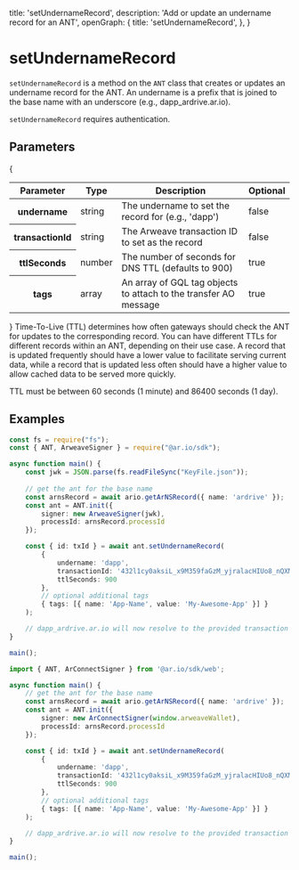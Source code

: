 
  title: 'setUndernameRecord',
  description: 'Add or update an undername record for an ANT',
  openGraph: {
    title: 'setUndernameRecord',
  },
}

<HeroPattern />

# setUndernameRecord

`setUndernameRecord` is a method on the `ANT` class that creates or updates an undername record for the ANT. An undername is a prefix that is joined to the base name with an underscore (e.g., dapp_ardrive.ar.io).

`setUndernameRecord` requires authentication.

## Parameters

{
<div style={{ textAlign: 'center' }}>
  <table className="inline-table">
    <thead>
      <tr>
        <th>Parameter</th>
        <th>Type</th>
        <th>Description</th>
        <th>Optional</th>
      </tr>
    </thead>
    <tbody>
      <tr>
        <th>undername</th>
        <td>string</td>
        <td>The undername to set the record for (e.g., 'dapp')</td>
        <td>false</td>
      </tr>
      <tr>
        <th>transactionId</th>
        <td>string</td>
        <td>The Arweave transaction ID to set as the record</td>
        <td>false</td>
      </tr>
      <tr>
        <th>ttlSeconds</th>
        <td>number</td>
        <td>The number of seconds for DNS TTL (defaults to 900)</td>
        <td>true</td>
      </tr>
      <tr>
        <th>tags</th>
        <td>array</td>
        <td>
          An array of GQL tag objects to attach to the transfer AO message
        </td>
        <td>true</td>
      </tr>
    </tbody>
  </table>
</div>
}

<Tip title="TTL">
  Time-To-Live (TTL) determines how often gateways should check the ANT for updates to the corresponding record. You can have different TTLs for different records within an ANT, depending on their use case. A record that is updated frequently should have a lower
  value to facilitate serving current data, while a record that is updated less
  often should have a higher value to allow cached data to be served more
  quickly.

TTL must be between 60 seconds (1 minute) and 86400 seconds (1 day).
</Tip>

## Examples

<CodeGroup title="setUndernameRecord">

```typescript {{title: "NodeJS"}}
const fs = require("fs");
const { ANT, ArweaveSigner } = require("@ar.io/sdk");

async function main() {
    const jwk = JSON.parse(fs.readFileSync("KeyFile.json"));
    
    // get the ant for the base name
    const arnsRecord = await ario.getArNSRecord({ name: 'ardrive' });
    const ant = ANT.init({
        signer: new ArweaveSigner(jwk),
        processId: arnsRecord.processId
    });

    const { id: txId } = await ant.setUndernameRecord(
        {
            undername: 'dapp',
            transactionId: '432l1cy0aksiL_x9M359faGzM_yjralacHIUo8_nQXM',
            ttlSeconds: 900
        },
        // optional additional tags
        { tags: [{ name: 'App-Name', value: 'My-Awesome-App' }] }
    );

    // dapp_ardrive.ar.io will now resolve to the provided transaction id
}

main();
```

```typescript {{ title: 'Web' }}
import { ANT, ArConnectSigner } from '@ar.io/sdk/web';

async function main() {
    // get the ant for the base name
    const arnsRecord = await ario.getArNSRecord({ name: 'ardrive' });
    const ant = ANT.init({
        signer: new ArConnectSigner(window.arweaveWallet),
        processId: arnsRecord.processId
    });

    const { id: txId } = await ant.setUndernameRecord(
        {
            undername: 'dapp',
            transactionId: '432l1cy0aksiL_x9M359faGzM_yjralacHIUo8_nQXM',
            ttlSeconds: 900
        },
        // optional additional tags
        { tags: [{ name: 'App-Name', value: 'My-Awesome-App' }] }
    );

    // dapp_ardrive.ar.io will now resolve to the provided transaction id
}

main();
```

</CodeGroup> 